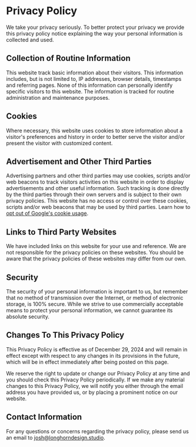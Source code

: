 # Privacy Policy

We take your privacy seriously. To better protect your privacy we provide this privacy policy notice explaining the way your personal information is collected and used.


## Collection of Routine Information

This website track basic information about their visitors. This information includes, but is not limited to, IP addresses, browser details, timestamps and referring pages. None of this information can personally identify specific visitors to this website. The information is tracked for routine administration and maintenance purposes.


## Cookies

Where necessary, this website uses cookies to store information about a visitor's preferences and history in order to better serve the visitor and/or present the visitor with customized content.


## Advertisement and Other Third Parties

Advertising partners and other third parties may use cookies, scripts and/or web beacons to track visitors activities on this website in order to display advertisements and other useful information. Such tracking is done directly by the third parties through their own servers and is subject to their own privacy policies. This website has no access or control over these cookies, scripts and/or web beacons that may be used by third parties. Learn how to [opt out of Google's cookie usage](http://www.google.com/privacy_ads.html).


## Links to Third Party Websites

We have included links on this website for your use and reference. We are not responsible for the privacy policies on these websites. You should be aware that the privacy policies of these websites may differ from our own.


## Security

The security of your personal information is important to us, but remember that no method of transmission over the Internet, or method of electronic storage, is 100% secure. While we strive to use commercially acceptable means to protect your personal information, we cannot guarantee its absolute security.


## Changes To This Privacy Policy

This Privacy Policy is effective as of December 29, 2024 and will remain in effect except with respect to any changes in its provisions in the future, which will be in effect immediately after being posted on this page.

We reserve the right to update or change our Privacy Policy at any time and you should check this Privacy Policy periodically. If we make any material changes to this Privacy Policy, we will notify you either through the email address you have provided us, or by placing a prominent notice on our website.


## Contact Information

For any questions or concerns regarding the privacy policy, please send us an email to [josh@longhorndesign.studio](mailto:josh@longhorndesign.studio).